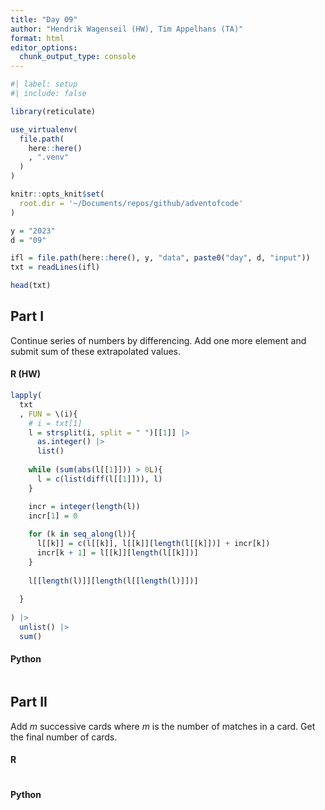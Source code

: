 ```yaml
---
title: "Day 09"
author: "Hendrik Wagenseil (HW), Tim Appelhans (TA)"
format: html
editor_options: 
  chunk_output_type: console
---
```


```r
#| label: setup
#| include: false

library(reticulate)

use_virtualenv(
  file.path(
    here::here()
    , ".venv"
  )
)

knitr::opts_knit$set(
  root.dir = '~/Documents/repos/github/adventofcode'
)

y = "2023"
d = "09"

ifl = file.path(here::here(), y, "data", paste0("day", d, "input"))
txt = readLines(ifl)
```

```r
head(txt)
```


::: {.panel-tabset}

## Part I

Continue series of numbers by differencing. Add one more element and submit sum 
of these extrapolated values.

::: {.panel-tabset}

#### R (HW)

```r

lapply(
  txt
  , FUN = \(i){
    # i = txt[1]
    l = strsplit(i, split = " ")[[1]] |> 
      as.integer() |> 
      list()
    
    while (sum(abs(l[[1]])) > 0L){
      l = c(list(diff(l[[1]])), l)
    }

    incr = integer(length(l))
    incr[1] = 0
    
    for (k in seq_along(l)){
      l[[k]] = c(l[[k]], l[[k]][length(l[[k]])] + incr[k])
      incr[k + 1] = l[[k]][length(l[[k]])]
    }
    
    l[[length(l)]][length(l[[length(l)]])]
     
  }
  
) |> 
  unlist() |> 
  sum()
```

#### Python

```python
```

:::


## Part II

Add $m$ successive cards where $m$ is the number of matches in a card.
Get the final number of cards.

::: {.panel-tabset}

#### R

```r


```

#### Python

```python
```

:::

:::
